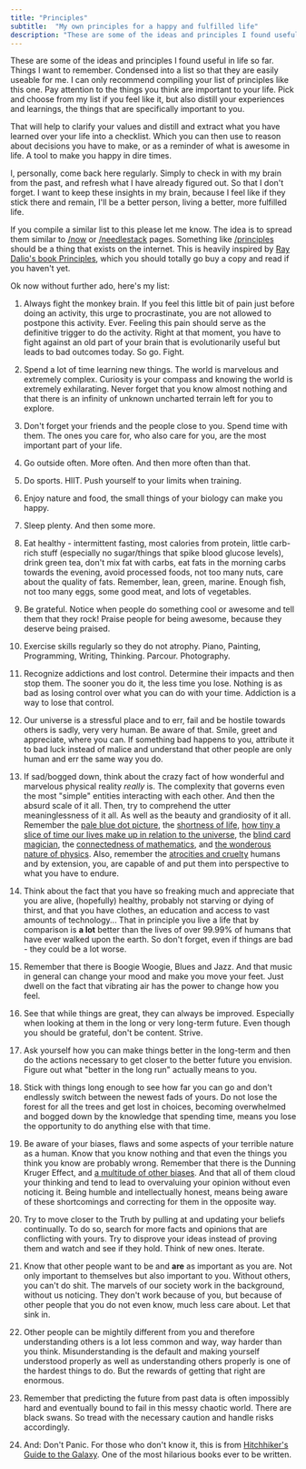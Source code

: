 ```yaml
---
title: "Principles"
subtitle:  "My own principles for a happy and fulfilled life"
description: "These are some of the ideas and principles I found useful in life so far. Things I want to remember. Condensed into a list so that they are easily useable for me. I can only recommend compiling your list of principles like this one. Pay attention to the things you think are important to your life. Pick and choose from my list if you feel like it, but also distill your experiences and learnings, the things that are specifically important to you."
---
```


These are some of the ideas and principles I found useful in life so far. Things I want to remember. Condensed into a list so that they are easily useable for me. I can only recommend compiling your list of principles like this one. Pay attention to the things you think are important to your life. Pick and choose from my list if you feel like it, but also distill your experiences and learnings, the things that are specifically important to you. 

That will help to clarify your values and distill and extract what you have learned over your life into a checklist. Which you can then use to reason about decisions you have to make, or as a reminder of what is awesome in life. A tool to make you happy in dire times.  

I, personally, come back here regularly. Simply to check in with my brain from the past, and refresh what I have already figured out. So that I don't forget. I want to keep these insights in my brain, because I feel like if they stick there and remain, I'll be a better person, living a better, more fulfilled life. 

If you compile a similar list to this please let me know. The idea is to spread them similar to [/now](/now) or [/needlestack](/needlestack) pages. Something like [/principles](/principles) should be a thing that exists on the internet. This is heavily inspired by [Ray Dalio's book Principles](/booknotes/principles), which you should totally go buy a copy and read if you haven't yet. 

Ok now without further ado, here's my list: 

1. Always fight the monkey brain. If you feel this little bit of pain just before doing an activity, this urge to procrastinate, you are not allowed to postpone this activity. Ever. Feeling this pain should serve as the definitive trigger to do the activity. Right at that moment, you have to fight against an old part of your brain that is evolutionarily useful but leads to bad outcomes today. So go. Fight.


2. Spend a lot of time learning new things. The world is marvelous and extremely complex. Curiosity is your compass and knowing the world is extremely exhilarating. Never forget that you know almost nothing and that there is an infinity of unknown uncharted terrain left for you to explore. 


3. Don't forget your friends and the people close to you. Spend time with them. The ones you care for, who also care for you, are the most important part of your life. 


4. Go outside often. More often. And then more often than that. 


5. Do sports. HIIT. Push yourself to your limits when training. 


6. Enjoy nature and food, the small things of your biology can make you happy. 


7. Sleep plenty. And then some more. 


8. Eat healthy - intermittent fasting, most calories from protein, little carb-rich stuff (especially no sugar/things that spike blood glucose levels), drink green tea, don't mix fat with carbs, eat fats in the morning carbs towards the evening, avoid processed foods, not too many nuts, care about the quality of fats. Remember, lean, green, marine. Enough fish, not too many eggs, some good meat, and lots of vegetables. 


9. Be grateful. Notice when people do something cool or awesome and tell them that they rock! Praise people for being awesome, because they deserve being praised.


10. Exercise skills regularly so they do not atrophy. Piano, Painting, Programming, Writing, Thinking. Parcour. Photography.


11. Recognize addictions and lost control. Determine their impacts and then stop them. The sooner you do it, the less time you lose. Nothing is as bad as losing control over what you can do with your time. Addiction is a way to lose that control.


12. Our universe is a stressful place and to err, fail and be hostile towards others is sadly, very very human. Be aware of that. Smile, greet and appreciate, where you can. If something bad happens to you, attribute it to bad luck instead of malice and understand that other people are only human and err the same way you do.


13. If sad/bogged down, think about the crazy fact of how wonderful and marvelous physical reality *really* is. The complexity that governs even the most "simple" entities interacting with each other. And then the absurd scale of it all. Then, try to comprehend the utter meaninglessness of it all. As well as the beauty and grandiosity of it all. Remember the [pale blue dot picture](/assets/blog/pale-blue-dot.jpg), the [ shortness of life](https://waitbutwhy.com/2014/05/life-weeks.html), [how tiny a slice of time our lives make up in relation to the universe](https://www.youtube.com/watch?v=yNLdblFQqsw), the [blind card magician](https://www.youtube.com/watch?v=YVDwKxlcx-4), the [connectedness of mathematics](https://www.3blue1brown.com/lessons/hanoi-and-sierpinski), and [the wonderous nature of physics](https://www.youtube.com/watch?v=P1ww1IXRfTA).
Also, remember the [atrocities and cruelty](https://en.wikipedia.org/wiki/List_of_genocides_by_death_toll) humans and by extension, you, are capable of and put them into perspective to what you have to endure. 


15. Think about the fact that you have so freaking much and appreciate that you are alive, (hopefully) healthy, probably not starving or dying of thirst, and that you have clothes, an education and access to vast amounts of technology... That in principle you live a life that by comparison is **a lot** better than the lives of over 99.99% of humans that have ever walked upon the earth. So don't forget, even if things are bad - they could be a lot worse.


16. Remember that there is Boogie Woogie, Blues and Jazz. And that music in general can change your mood and make you move your feet. Just dwell on the fact that vibrating air has the power to change how you feel.


17. See that while things are great, they can always be improved. Especially when looking at them in the long or very long-term future. Even though you should be grateful, don't be content. Strive.


18. Ask yourself how you can make things better in the long-term and then do the actions necessary to get closer to the better future you envision. Figure out what "better in the long run" actually means to you.


19. Stick with things long enough to see how far you can go and don't endlessly switch between the newest fads of yours. Do not lose the forest for all the trees and get lost in choices, becoming overwhelmed and bogged down by the knowledge that spending time, means you lose the opportunity to do anything else with that time. 


20. Be aware of your biases, flaws and some aspects of your terrible nature as a human. Know that you know nothing and that even the things you think you know are probably wrong. Remember that there is the Dunning Kruger Effect, and [a multitude of other biases](https://upload.wikimedia.org/wikipedia/commons/6/65/Cognitive_bias_codex_en.svg). And that all of them cloud your thinking and tend to lead to overvaluing your opinion without even noticing it. Being humble and intellectually honest, means being aware of these shortcomings and correcting for them in the opposite way.


21. Try to move closer to the Truth by pulling at and updating your beliefs continually. To do so, search for more facts and opinions that are conflicting with yours. Try to disprove your ideas instead of proving them and watch and see if they hold. Think of new ones. Iterate.


22. Know that other people want to be and **are** as important as you are. Not only important to themselves but also important to you. Without others, you can't do shit. The marvels of our society work in the background, without us noticing. They don't work because of you, but because of other people that you do not even know, much less care about. Let that sink in.


23. Other people can be mightily different from you and therefore understanding others is a lot less common and way, way harder than you think. Misunderstanding is the default and making yourself understood properly as well as understanding others properly is one of the hardest things to do. But the rewards of getting that right are enormous. 


24. Remember that predicting the future from past data is often impossibly hard and eventually bound to fail in this messy chaotic world. There are black swans. So tread with the necessary caution and handle risks accordingly. 


25. And: Don't Panic. For those who don't know it, this is from [Hitchhiker's Guide to the Galaxy](/booknotes/the-hitchhikers-guide-to-the-galaxy). One of the most hilarious books ever to be written.

